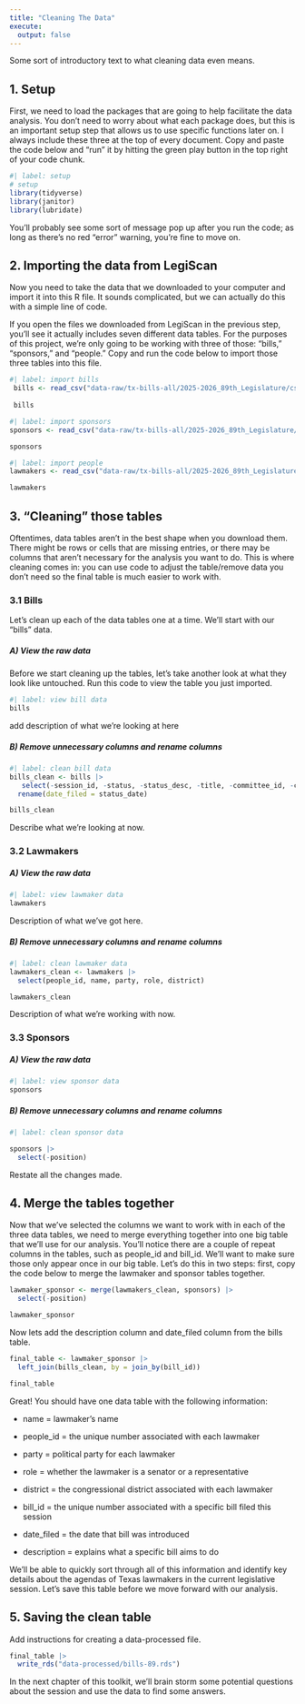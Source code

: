 ```yaml
---
title: "Cleaning The Data"
execute: 
  output: false
---
```


Some sort of introductory text to what cleaning data even means.

## 1. Setup

First, we need to load the packages that are going to help facilitate the data analysis. You don't need to worry about what each package does, but this is an important setup step that allows us to use specific functions later on. I always include these three at the top of every document. Copy and paste the code below and "run" it by hitting the green play button in the top right of your code chunk.

```r
#| label: setup
# setup 
library(tidyverse)
library(janitor)
library(lubridate)
```

You'll probably see some sort of message pop up after you run the code; as long as there's no red "error" warning, you're fine to move on.

## 2. Importing the data from LegiScan

Now you need to take the data that we downloaded to your computer and import it into this R file. It sounds complicated, but we can actually do this with a simple line of code.

If you open the files we downloaded from LegiScan in the previous step, you'll see it actually includes seven different data tables. For the purposes of this project, we're only going to be working with three of those: "bills," "sponsors," and "people." Copy and run the code below to import those three tables into this file.

```r
#| label: import bills
 bills <- read_csv("data-raw/tx-bills-all/2025-2026_89th_Legislature/csv/bills.csv")
 
 bills
```

```r
#| label: import sponsors
sponsors <- read_csv("data-raw/tx-bills-all/2025-2026_89th_Legislature/csv/sponsors.csv")

sponsors
```

```r
#| label: import people
lawmakers <- read_csv("data-raw/tx-bills-all/2025-2026_89th_Legislature/csv/people.csv")

lawmakers
```

## 3. "Cleaning" those tables

Oftentimes, data tables aren't in the best shape when you download them. There might be rows or cells that are missing entries, or there may be columns that aren't necessary for the analysis you want to do. This is where cleaning comes in: you can use code to adjust the table/remove data you don't need so the final table is much easier to work with.

### 3.1 Bills

Let's clean up each of the data tables one at a time. We'll start with our "bills" data.

##### A) View the raw data

Before we start cleaning up the tables, let's take another look at what they look like untouched. Run this code to view the table you just imported.

```r
#| label: view bill data
bills
```

add description of what we're looking at here

##### B) Remove unnecessary columns and rename columns

```r
#| label: clean bill data 
bills_clean <- bills |> 
   select(-session_id, -status, -status_desc, -title, -committee_id, -committee, -last_action_date, -last_action, -url, -state_link) |> 
  rename(date_filed = status_date)

bills_clean 
```

Describe what we're looking at now.

### 3.2 Lawmakers

##### A) View the raw data

```r
#| label: view lawmaker data 
lawmakers 
```

Description of what we've got here.

##### B) Remove unnecessary columns and rename columns

```r
#| label: clean lawmaker data 
lawmakers_clean <- lawmakers |> 
  select(people_id, name, party, role, district) 

lawmakers_clean
```

Description of what we're working with now.

### 3.3 Sponsors

##### A) View the raw data

```r
#| label: view sponsor data 
sponsors
```

##### B) Remove unnecessary columns and rename columns

```r
#| label: clean sponsor data 

sponsors |> 
  select(-position)

```

Restate all the changes made.

## 4. Merge the tables together

Now that we've selected the columns we want to work with in each of the three data tables, we need to merge everything together into one big table that we'll use for our analysis. You'll notice there are a couple of repeat columns in the tables, such as people_id and bill_id. We'll want to make sure those only appear once in our big table. Let's do this in two steps: first, copy the code below to merge the lawmaker and sponsor tables together.

```r
lawmaker_sponsor <- merge(lawmakers_clean, sponsors) |> 
  select(-position)

lawmaker_sponsor
```

Now lets add the description column and date_filed column from the bills table.

```r
final_table <- lawmaker_sponsor |> 
  left_join(bills_clean, by = join_by(bill_id)) 

final_table
```

Great! You should have one data table with the following information:

-   name = lawmaker's name

-   people_id = the unique number associated with each lawmaker

-   party = political party for each lawmaker

-   role = whether the lawmaker is a senator or a representative

-   district = the congressional district associated with each lawmaker

-   bill_id = the unique number associated with a specific bill filed this session

-   date_filed = the date that bill was introduced

-   description = explains what a specific bill aims to do

We'll be able to quickly sort through all of this information and identify key details about the agendas of Texas lawmakers in the current legislative session. Let's save this table before we move forward with our analysis.

## 5. Saving the clean table

Add instructions for creating a data-processed file.

```r
final_table |> 
  write_rds("data-processed/bills-89.rds")
```

In the next chapter of this toolkit, we'll brain storm some potential questions about the session and use the data to find some answers.
